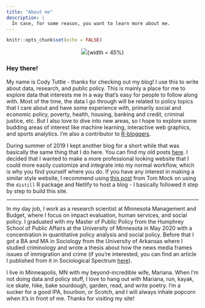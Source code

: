 ```yaml
---
title: "About me"
description: |
  In case, for some reason, you want to learn more about me.
---
```


```r
knitr::opts_chunk$set(echo = FALSE)
```
<center>
![](crt.png){width = 45%}
</center>

### Hey there!
My name is Cody Tuttle - thanks for checking out my blog! I use this to write about data, research, and public policy. This is mainly a place for me to explore data that interests me in a way that's easy for people to follow along with. Most of the time, the data I go through will be related to policy topics that I care about and have some experience with, primarily social and economic policy, poverty, health, housing, banking and credit, criminal justice, etc. But I also love to dive into new areas, so I hope to explore some budding areas of interest like machine learning, interactive web graphics, and sports analytics. I'm also a contributor to [R-bloggers](https://www.r-bloggers.com/).

During summer of 2019 I kept another blog for a short while that was basically the same thing that I do here. You can find my old posts [here](https://crtuttle.weebly.com/). I decided that I wanted to make a more professional looking website that I could more easily customize and integrate into my normal workflow, which is why you find yourself where you do. If you have any interest in making a similar style website, I recommend using [this post](https://themockup.netlify.app/posts/2020-08-01-building-a-blog-with-distill/) from Tom Mock on using the `distill` R package and Netlify to host a blog - I basically followed it step by step to build this site.

***

In my day job, I work as a research scientist at Minnesota Management and Budget, where I focus on impact evaluation, human services, and social policy. I graduated with my Master of Public Policy from the Humphrey School of Public Affairs at the University of Minnesota in May 2020 with a concentration in quantitative policy analysis and social policy. Before that I got a BA and MA in Sociology from the University of Arkansas where I studied criminology and wrote a thesis about how the news media frames issues of immigration and crime (if you're interested, you can find an article I published from it in Sociological Spectrum [here](https://www.tandfonline.com/doi/abs/10.1080/02732173.2019.1669237)). 

I live in Minneapolis, MN with my beyond-incredible wife, Mariana. When I'm not doing data and policy stuff, I love to hang out with Mariana, run, kayak, ice skate, hike, bake sourdough, garden, read, and write poetry. I'm a sucker for a good IPA, bourbon, or Scotch, and I will always inhale popcorn when it's in front of me. Thanks for visiting my site!

